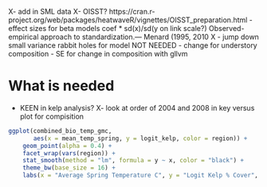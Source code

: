 X- add in SML data
X- OISST? https://cran.r-project.org/web/packages/heatwaveR/vignettes/OISST_preparation.html
- effect sizes for beta models coef * sd(x)/sd(y on link scale?)
    Observed-empirical approach to standardization.— Menard (1995, 2010
X - jump down small variance rabbit holes for model NOT NEEDED
- change for understory composition
- SE for change in composition with gllvm

# What is needed
- KEEN in kelp analysis?
X- look at order of 2004 and 2008 in key versus plot for compisition


```r

ggplot(combined_bio_temp_gmc,
       aes(x = mean_temp_spring, y = logit_kelp, color = region)) +
    geom_point(alpha = 0.4) +
    facet_wrap(vars(region)) +
    stat_smooth(method = "lm", formula = y ~ x, color = "black") +
    theme_bw(base_size = 16) +
    labs(x = "Average Spring Temperature C", y = "Logit Kelp % Cover", color = "")
```